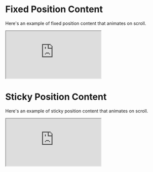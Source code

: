
# Fixed Position Content

Here's an example of fixed position content that animates on scroll.

<iframe
  src="https://codesandbox.io/embed/scrollex-fixed-position-demo-13wuir?fontsize=14&hidenavigation=1&theme=dark&view=preview"
  style={{
    width: "100%",
    height: 500,
    border: 0,
    borderRadius: 4,
    overflow: "hidden",
    margin: "2rem auto",
}}
title="scrollex-fixed-position-demo"
allow="accelerometer; ambient-light-sensor; camera; encrypted-media; geolocation; gyroscope; hid; microphone; midi; payment; usb; vr; xr-spatial-tracking"
sandbox="allow-forms allow-modals allow-popups allow-presentation allow-same-origin allow-scripts"

> </iframe>

<br />

# Sticky Position Content

Here's an example of sticky position content that animates on scroll.

<iframe
  src="https://codesandbox.io/embed/scrollex-sticky-position-demo-n4jwy2?fontsize=14&hidenavigation=1&theme=dark&view=preview"
  style={{
    width: "100%",
    height: 500,
    border: 0,
    borderRadius: 4,
    overflow: "hidden",
    margin: "2rem auto",
  }}
  title="scrollex-fixed-position-demo"
  allow="accelerometer; ambient-light-sensor; camera; encrypted-media; geolocation; gyroscope; hid; microphone; midi; payment; usb; vr; xr-spatial-tracking"
  sandbox="allow-forms allow-modals allow-popups allow-presentation allow-same-origin allow-scripts"
></iframe>

